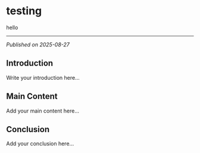 # testing

hello

---

*Published on 2025-08-27*

## Introduction

Write your introduction here...

## Main Content

Add your main content here...

## Conclusion

Add your conclusion here...
